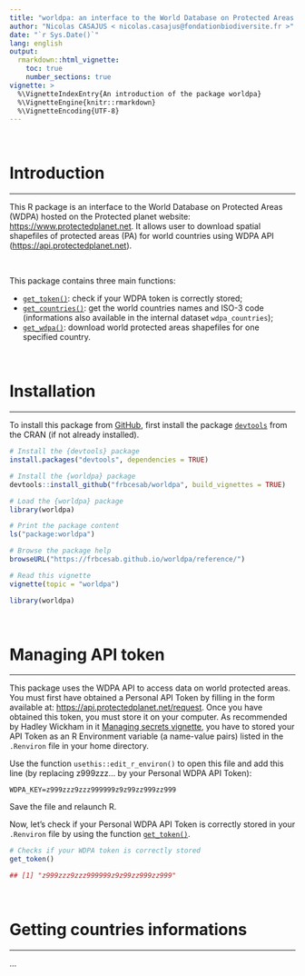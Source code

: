 ```yaml
---
title: "worldpa: an interface to the World Database on Protected Areas (WDPA)"
author: "Nicolas CASAJUS < nicolas.casajus@fondationbiodiversite.fr >"
date: "`r Sys.Date()`"
lang: english
output:
  rmarkdown::html_vignette:
    toc: true
    number_sections: true
vignette: >
  %\VignetteIndexEntry{An introduction of the package worldpa}
  %\VignetteEngine{knitr::rmarkdown}
  %\VignetteEncoding{UTF-8}
---
```


<br />

# Introduction

<hr />

This R package is an interface to the World Database on Protected Areas (WDPA)
hosted on the Protected planet website: [https://www.protectedplanet.net](https://www.protectedplanet.net).
It allows user to download spatial shapefiles of protected areas (PA) for world countries using WDPA API ([https://api.protectedplanet.net](https://api.protectedplanet.net)).

<br />

This package contains three main functions:

- [`get_token()`](https://frbcesab.github.io/worldpa/reference/get_token.html): check if your WDPA token is correctly stored;
- [`get_countries()`](https://frbcesab.github.io/worldpa/reference/get_countries.html): get the world countries names and ISO-3 code (informations also available in the internal dataset `wdpa_countries`);
- [`get_wdpa()`](https://frbcesab.github.io/worldpa/reference/get_wdpa.html): download world protected areas shapefiles for one specified country.

<br />


# Installation

<hr />

To install this package from [GitHub](https://www.github.com/frbcesab/worldpa),
first install the package [`devtools`](http://cran.r-project.org/web/packages/devtools/index.html) from the CRAN (if not already installed).

```r
# Install the {devtools} package
install.packages("devtools", dependencies = TRUE)

# Install the {worldpa} package
devtools::install_github("frbcesab/worldpa", build_vignettes = TRUE)

# Load the {worldpa} package
library(worldpa)

# Print the package content
ls("package:worldpa")

# Browse the package help
browseURL("https://frbcesab.github.io/worldpa/reference/")

# Read this vignette
vignette(topic = "worldpa")
```

```r
library(worldpa)
```

<br />

# Managing API token

<hr />


This package uses the WDPA API to access data on world protected areas. You must
first have obtained a Personal API Token by filling in the form available at:
[https://api.protectedplanet.net/request](https://api.protectedplanet.net/request).
Once you have obtained this token, you must store it on your computer.
As recommended by Hadley Wickham in it [Managing secrets vignette](https://cran.r-project.org/web/packages/httr/vignettes/secrets.html),
you have to stored your API Token as an R Environment variable (a name-value pairs)
listed in the `.Renviron` file in your home directory.

Use the function `usethis::edit_r_environ()` to open this file and add this line (by replacing z999zzz... by your Personal WDPA API Token):

```
WDPA_KEY=z999zzz9zzz999999z9z99zz999zz999
```

Save the file and relaunch R.

Now, let's check if your Personal WDPA API Token is correctly stored in your `.Renviron` file by using the function [`get_token()`](https://frbcesab.github.io/worldpa/reference/get_token.html).

```r
# Checks if your WDPA token is correctly stored
get_token()
```

```r
## [1] "z999zzz9zzz999999z9z99zz999zz999"
```

<br />

# Getting countries informations

<hr />
...
